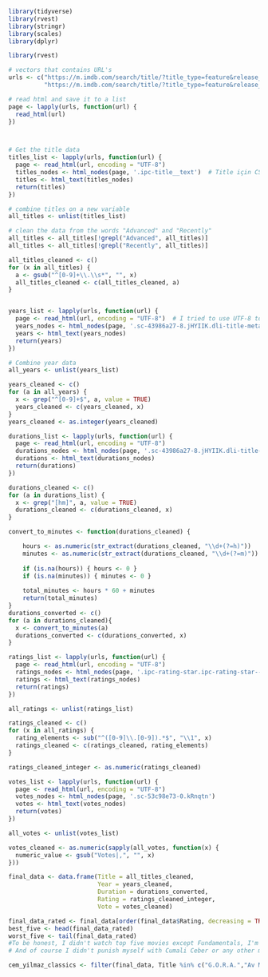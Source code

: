 ```r
library(tidyverse)
library(rvest)
library(stringr)
library(scales)
library(dplyr)

library(rvest)

# vectors that contains URL's
urls <- c("https://m.imdb.com/search/title/?title_type=feature&release_date=2010-01-01,2023-03-11&num_votes=2500,&country_of_origin=TR&count=250" , 
          "https://m.imdb.com/search/title/?title_type=feature&release_date=,2010-01-01&num_votes=2500,&country_of_origin=TR&count=250")

# read html and save it to a list 
page <- lapply(urls, function(url) {
  read_html(url)
})



# Get the title data
titles_list <- lapply(urls, function(url) {
  page <- read_html(url, encoding = "UTF-8")
  titles_nodes <- html_nodes(page, '.ipc-title__text')  # Title için CSS seçicisi
  titles <- html_text(titles_nodes)
  return(titles)
})

# combine titles on a new variable
all_titles <- unlist(titles_list)

# clean the data from the words "Advanced" and "Recently"
all_titles <- all_titles[!grepl("Advanced", all_titles)]
all_titles <- all_titles[!grepl("Recently", all_titles)]

all_titles_cleaned <- c()
for (x in all_titles) {
  a <- gsub("^[0-9]+\\.\\s*", "", x)
  all_titles_cleaned <- c(all_titles_cleaned, a)
}


years_list <- lapply(urls, function(url) {
  page <- read_html(url, encoding = "UTF-8")  # I tried to use UTF-8 to solve the problem for Turkish characters but I couldn't
  years_nodes <- html_nodes(page, '.sc-43986a27-8.jHYIIK.dli-title-metadata-item')
  years <- html_text(years_nodes)
  return(years)
})

# Combine year data
all_years <- unlist(years_list)

years_cleaned <- c()
for (a in all_years) {
  x <- grep("^[0-9]+$", a, value = TRUE)
  years_cleaned <- c(years_cleaned, x)
}
years_cleaned <- as.integer(years_cleaned)

durations_list <- lapply(urls, function(url) {
  page <- read_html(url, encoding = "UTF-8")  
  durations_nodes <- html_nodes(page, '.sc-43986a27-8.jHYIIK.dli-title-metadata-item')
  durations <- html_text(durations_nodes)
  return(durations)
})

durations_cleaned <- c()
for (a in durations_list) {
  x <- grep("[hm]", a, value = TRUE)
  durations_cleaned <- c(durations_cleaned, x)
}

convert_to_minutes <- function(durations_cleaned) {

    hours <- as.numeric(str_extract(durations_cleaned, "\\d+(?=h)"))
    minutes <- as.numeric(str_extract(durations_cleaned, "\\d+(?=m)"))
    
    if (is.na(hours)) { hours <- 0 }
    if (is.na(minutes)) { minutes <- 0 }
    
    total_minutes <- hours * 60 + minutes
    return(total_minutes)
}
durations_converted <- c()
for (a in durations_cleaned){
  x <- convert_to_minutes(a)
  durations_converted <- c(durations_converted, x)
}

ratings_list <- lapply(urls, function(url) {
  page <- read_html(url, encoding = "UTF-8") 
  ratings_nodes <- html_nodes(page, '.ipc-rating-star.ipc-rating-star--base.ipc-rating-star--imdb.ratingGroup--imdb-rating')
  ratings <- html_text(ratings_nodes)
  return(ratings)
})

all_ratings <- unlist(ratings_list)

ratings_cleaned <- c()
for (x in all_ratings) {
  rating_elements <- sub("^([0-9]\\.[0-9]).*$", "\\1", x)
  ratings_cleaned <- c(ratings_cleaned, rating_elements)
}

ratings_cleaned_integer <- as.numeric(ratings_cleaned)

votes_list <- lapply(urls, function(url) {
  page <- read_html(url, encoding = "UTF-8")  
  votes_nodes <- html_nodes(page, '.sc-53c98e73-0.kRnqtn')  
  votes <- html_text(votes_nodes)
  return(votes)
})

all_votes <- unlist(votes_list)

votes_cleaned <- as.numeric(sapply(all_votes, function(x) {
  numeric_value <- gsub("Votes|,", "", x)
}))

final_data <- data.frame(Title = all_titles_cleaned,
                         Year = years_cleaned,
                         Duration = durations_converted,
                         Rating = ratings_cleaned_integer,
                         Vote = votes_cleaned)

final_data_rated <- final_data[order(final_data$Rating, decreasing = TRUE),]
best_five <- head(final_data_rated)
worst_five <- tail(final_data_rated)
#To be honest, I didn't watch top five movies except Fundamentals, I'm a huge fan of Cem Yılmaz.
# And of course I didn't punish myself with Cumali Ceber or any other movies of worst five

cem_yilmaz_classics <- filter(final_data, Title %in% c("G.O.R.A.","Av Mevsimi"))

```
